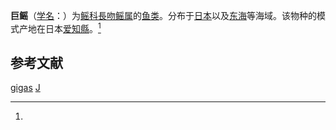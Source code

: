 {{Speciesbox
| genus = Dipturus
| species = gigas
| authority = (Ishiyama, 1958)<ref name='id5245'>{{cite web| url =http://www.bioinfo.cn/db05/BjdwSpecies.php?action=view&id=5245| title =巨鳐| work =《中国动物物种编目数据库》| publisher =中国科学院微生物研究所| author =中国科学院动物研究所| accessdate =2009-04-11| deadurl =yes| archiveurl =https://web.archive.org/web/20160305014919/http://www.bioinfo.cn/db05/BjdwSpecies.php?action=view&id=5245| archivedate =2016-03-05}}</ref>
| synonyms = *''Raja gigas''<br /><small>Ishiyama, 1958</small>
}}

'''巨鳐'''（[[学名|学名]]：{{lang|la|''Dipturus gigas''}}）为[[鳐科|鳐科]][[長吻鳐属|長吻鳐属]]的[[鱼类|鱼类]]。分布于[[日本|日本]]以及[[东海|东海]]等海域。该物种的模式产地在日本[[爱知縣|爱知縣]]。<ref name='id5245'/>

== 参考文献 ==
{{reflist}}

{{Taxonbar|from=Q5032205}}

[[Category:長吻鰩屬|gigas]]
[[Category:1958年描述的鱼类|J]]


{{鱼类小作品}}